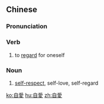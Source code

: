 {{also|自爱}}
==Chinese==
{{zh-forms|s=自爱}}

===Pronunciation===
{{zh-pron
|m=zì'ài
|c=zi6 oi3
|mn=qz:chīr-ài/tw,xm,zz:chū-ài
|cat=v,n
}}

===Verb===
{{zh-verb}}

# to [[regard]] for oneself

===Noun===
{{zh-noun}}

# [[self-respect]], self-love, self-regard

[[ko:自愛]]
[[hu:自愛]]
[[zh:自愛]]